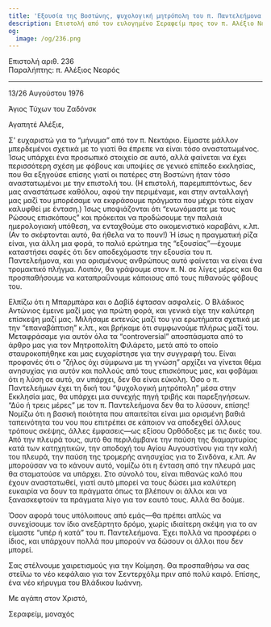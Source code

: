 ```yaml
---
title: 'Εξουσία της Βοστώνης, ψυχολογική μητρόπολη του π. Παντελεήμονα'
description: Επιστολή από τον ευλογημένο Σεραφείμ προς τον π. Αλέξιο Νεαρό.
og:
  image: /og/236.png
---
```


<div style={{textAlign:'right', fontFamily:'monospace'}}>Επιστολή αριθ. 236</div>
<div style={{textAlign:'left', fontFamily:'monospace'}}>Παραλήπτης: π. Αλέξιος Νεαρός</div>

---

13/26 Αυγούστου 1976

Άγιος Τύχων του Ζαδόνσκ

Αγαπητέ Αλέξιε,

Σ' ευχαριστώ για το “μήνυμα” από τον π. Νεκτάριο. Είμαστε μάλλον μπερδεμένοι σχετικά με το γιατί θα έπρεπε να είναι τόσο αναστατωμένος. Ίσως υπάρχει ένα προσωπικό στοιχείο σε αυτό, αλλά φαίνεται να έχει περισσότερη σχέση με φόβους και υποψίες σε γενικό επίπεδο εκκλησίας, που θα εξηγούσε επίσης γιατί οι πατέρες στη Βοστώνη ήταν τόσο αναστατωμένοι με την επιστολή του. (Η επιστολή, παρεμπιπτόντως, δεν μας αναστάτωσε καθόλου, αφού την περιμέναμε, και στην ανταλλαγή μας μαζί του μπορέσαμε να εκφράσουμε πράγματα που μέχρι τότε είχαν καλυφθεί με ένταση.) Ίσως υποψιάζονται ότι “ενωνόμαστε με τους Ρώσους επισκόπους” και πρόκειται να προδώσουμε την παλαιά ημερολογιακή υπόθεση, να ενταχθούμε στο οικομενιστικό καραβάνι, κ.λπ. (Αν το σκέφτονται αυτό, θα ήθελα να το πουν!) Ή ίσως η πραγματική ρίζα είναι, για άλλη μια φορά, το παλιό ερώτημα της “εξουσίας”—έχουμε καταστήσει σαφές ότι δεν αποδεχόμαστε την εξουσία του π. Παντελεήμονα, και για ορισμένους ανθρώπους αυτό φαίνεται να είναι ένα τρομακτικό πλήγμα. Λοιπόν, θα γράψουμε στον π. Ν. σε λίγες μέρες και θα προσπαθήσουμε να καταπραΰνουμε κάποιους από τους πιθανούς φόβους του.

Ελπίζω ότι η Μπαρμπάρα και ο Δαβίδ έφτασαν ασφαλείς. Ο Βλάδικος Αντώνιος έμεινε μαζί μας για πρώτη φορά, και γενικά είχε την καλύτερη επίσκεψη μαζί μας. Μιλήσαμε εκτενώς μαζί του για ερωτήματα σχετικά με την “επαναβάπτιση” κ.λπ., και βρήκαμε ότι συμφωνούμε πλήρως μαζί του. Μεταφράσαμε για αυτόν όλα τα “controversial” αποσπάσματα από το άρθρο μας για τον Μητροπολίτη Φιλάρετο, μετά από το οποίο σταυροκοπήθηκε και μας ευχαρίστησε για την συγγραφή του. Είναι προφανές ότι ο “ζήλος όχι σύμφωνα με τη γνώση” αρχίζει να γίνεται θέμα ανησυχίας για αυτόν και πολλούς από τους επισκόπους μας, και φοβάμαι ότι η λύση σε αυτό, αν υπάρχει, δεν θα είναι εύκολη. Όσο ο π. Παντελεήμων έχει τη δική του “ψυχολογική μητρόπολη” μέσα στην Εκκλησία μας, θα υπάρχει μια συνεχής πηγή τριβής και παρεξηγήσεων. “Δύο ή τρεις μέρες” με τον π. Παντελεήμονα δεν θα το λύσουν, επίσης! Νομίζω ότι η βασική ποιότητα που απαιτείται είναι μια ορισμένη βαθιά ταπεινότητα του νου που επιτρέπει σε κάποιον να αποδεχθεί άλλους τρόπους σκέψης, άλλες έμφασεις—ως εξίσου Ορθόδοξες με τις δικές του. Από την πλευρά τους, αυτό θα περιλάμβανε την παύση της διαμαρτυρίας κατά των κατηχητικών, την αποδοχή του Αγίου Αυγουστίνου για την καλή του πλευρά, την παύση της τρομερής ανησυχίας για το Σινδόνα, κ.λπ. Αν μπορούσαν να το κάνουν αυτό, νομίζω ότι η ένταση από την πλευρά μας θα σταματούσε να υπάρχει. Στο σύνολό του, είναι πιθανώς καλό που έχουν αναστατωθεί, γιατί αυτό μπορεί να τους δώσει μια καλύτερη ευκαιρία να δουν τα πράγματα όπως τα βλέπουν οι άλλοι και να ξανασκεφτούν τα πράγματα λίγο για τον εαυτό τους. Αλλά θα δούμε.

Όσον αφορά τους υπόλοιπους από εμάς—θα πρέπει απλώς να συνεχίσουμε τον ίδιο ανεξάρτητο δρόμο, χωρίς ιδιαίτερη σκέψη για το αν είμαστε “υπέρ ή κατά” του π. Παντελεήμονα. Έχει πολλά να προσφέρει ο ίδιος, και υπάρχουν πολλά που μπορούν να δώσουν οι άλλοι που δεν μπορεί.

Σας στέλνουμε χαιρετισμούς για την Κοίμηση. Θα προσπαθήσω να σας στείλω το νέο κεφάλαιο για τον Σεντερχόλμ πριν από πολύ καιρό. Επίσης, ένα νέο κήρυγμα του Βλάδικου Ιωάννη.

Με αγάπη στον Χριστό,

Σεραφείμ, μοναχός